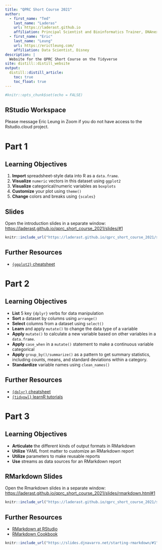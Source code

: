```yaml
---
title: "QPRC Short Course 2021"
author:
  - first_name: "Ted"
    last_name: "Laderas"
    url: https://laderast.github.io
    affiliation: Principal Scientist and Bioinformatics Trainer, DNAnexus
  - first_name: "Eric"
    last_name: "Leung"
    url: https://erictleung.com/
    affiliation: Data Scientist, Disney
description: |
  Website for the QPRC Short Course on the Tidyverse
site: distill::distill_website
output: 
  distill::distill_article:
    toc: true
    toc_float: true
---
```


```r
#knitr::opts_chunk$set(echo = FALSE)

```

## RStudio Workspace

Please message Eric Leung in Zoom if you do not have access to the Rstudio.cloud project.

# Part 1

## Learning Objectives

1.  **Import** spreadsheet-style data into R as a `data.frame`.
2.  **Visualize** `numeric` vectors in this dataset using `ggplot2`
3.  **Visualize** categorical/numeric variables as `boxplots`
4.  **Customize** your plot using `theme()`
5.  **Change** colors and breaks using `{scales}`

## Slides

Open the introduction slides in a separate window: <a href="https://laderast.github.io/qprc_short_course_2021/slides/#1" target="_blank">https://laderast.github.io/qprc_short_course_2021/slides/#1</a>

```r
knitr::include_url("https://laderast.github.io/qprc_short_course_2021/slides/#1")
```

## Further Resources

- [`{ggplot2}` cheatsheet](https://github.com/rstudio/cheatsheets/raw/master/data-visualization-2.1.pdf)



# Part 2

## Learning Objectives

-   **List** 5 key `{dplyr}` verbs for data manipulation
-   **Sort** a dataset by columns using `arrange()`
-   **Select** columns from a dataset using `select()`
-   **Learn** and apply `mutate()` to change the data type of a variable
-   **Apply** `mutate()` to calculate a new variable based on other variables in a `data.frame`.
-   **Apply** `case_when` in a `mutate()` statement to make a continuous variable categorical
-   **Apply** `group_by()/summarize()` as a pattern to get summary statistics, including counts, means, and standard deviations within a category.
-   **Standardize** variable names using `clean_names()`

## Further Resources

- [`{dplyr}` cheatsheet](https://www.rstudio.com/wp-content/uploads/2015/02/data-wrangling-cheatsheet.pdf)
- [`{tidyowl}` learnR tutorials](https://github.com/laderast/tidyowl)

# Part 3

## Learning Objectives

- **Articulate** the different kinds of output formats in RMarkdown
- **Utilize** YAML front matter to customize an RMarkdown report
- **Utilize** parameters to make reusable reports
- **Use** streams as data sources for an RMarkdown report 

## RMarkdown Slides

Open the Rmarkdown slides in a separate window: <a href="https://laderast.github.io/qprc_short_course_2021/slides/rmarkdown.html#1" target="_blank">https://laderast.github.io/qprc_short_course_2021/slides/rmarkdown.html#1</a>

```r
knitr::include_url("https://laderast.github.io/qprc_short_course_2021/slides/rmarkdown.html#1")
```

## Further Resources

- [RMarkdown at RStudio](https://rmarkdown.rstudio.com/)
- [RMarkdown Cookbook](https://bookdown.org/yihui/rmarkdown-cookbook/)

```r
knitr::include_url("https://slides.djnavarro.net/starting-rmarkdown/#1")
```